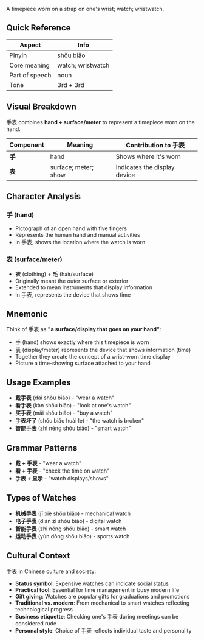 A timepiece worn on a strap on one's wrist; watch; wristwatch.

## Quick Reference

| Aspect         | Info              |
| -------------- | ----------------- |
| Pinyin         | shǒu biǎo         |
| Core meaning   | watch; wristwatch |
| Part of speech | noun              |
| Tone           | 3rd + 3rd         |

## Visual Breakdown

手表 combines **hand + surface/meter** to represent a timepiece worn on the hand.

| Component | Meaning              | Contribution to 手表         |
| --------- | -------------------- | ---------------------------- |
| **手**    | hand                 | Shows where it's worn        |
| **表**    | surface; meter; show | Indicates the display device |

## Character Analysis

### 手 (hand)

- Pictograph of an open hand with five fingers
- Represents the human hand and manual activities
- In 手表, shows the location where the watch is worn

### 表 (surface/meter)

- **衣** (clothing) + **毛** (hair/surface)
- Originally meant the outer surface or exterior
- Extended to mean instruments that display information
- In 手表, represents the device that shows time

## Mnemonic

Think of 手表 as **"a surface/display that goes on your hand"**:

- 手 (hand) shows exactly where this timepiece is worn
- 表 (display/meter) represents the device that shows information (time)
- Together they create the concept of a wrist-worn time display
- Picture a time-showing surface attached to your hand

## Usage Examples

- **戴手表** (dài shǒu biǎo) - "wear a watch"
- **看手表** (kàn shǒu biǎo) - "look at one's watch"
- **买手表** (mǎi shǒu biǎo) - "buy a watch"
- **手表坏了** (shǒu biǎo huài le) - "the watch is broken"
- **智能手表** (zhì néng shǒu biǎo) - "smart watch"

## Grammar Patterns

- **戴 + 手表** - "wear a watch"
- **看 + 手表** - "check the time on watch"
- **手表 + 显示** - "watch displays/shows"

## Types of Watches

- **机械手表** (jī xiè shǒu biǎo) - mechanical watch
- **电子手表** (diàn zǐ shǒu biǎo) - digital watch
- **智能手表** (zhì néng shǒu biǎo) - smart watch
- **运动手表** (yùn dòng shǒu biǎo) - sports watch

## Cultural Context

手表 in Chinese culture and society:

- **Status symbol**: Expensive watches can indicate social status
- **Practical tool**: Essential for time management in busy modern life
- **Gift giving**: Watches are popular gifts for graduations and promotions
- **Traditional vs. modern**: From mechanical to smart watches reflecting technological progress
- **Business etiquette**: Checking one's 手表 during meetings can be considered rude
- **Personal style**: Choice of 手表 reflects individual taste and personality
